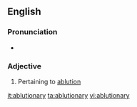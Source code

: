 ==English==

===Pronunciation===
* {{a|US}} {{IPA|/ə.ˈblu.ʃə.ˌnɛ.ɹi/}}

===Adjective===
{{en-adj}}

# Pertaining to [[ablution]]

[[it:ablutionary]]
[[ta:ablutionary]]
[[vi:ablutionary]]